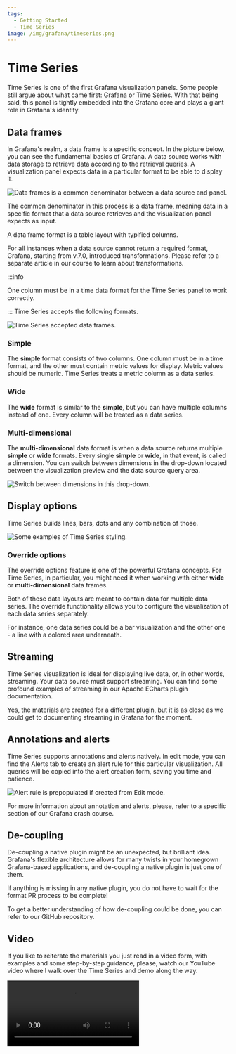 ```yaml
---
tags:
  - Getting Started
  - Time Series
image: /img/grafana/timeseries.png
---
```



# Time Series

Time Series is one of the first Grafana visualization panels. Some people still argue about what came first: Grafana or Time Series. With that being said, this panel is tightly embedded into the Grafana core and plays a giant role in Grafana's identity. 

## Data frames

In Grafana's realm, a data frame is a specific concept. In the picture below, you can see the fundamental basics of Grafana. 
A data source works with data storage to retrieve data according to the retrieval queries. 
A visualization panel expects data in a particular format to be able to display it.

<Image
  title="Data frames is a common denominator between a data source and panel."
  src="/img/grafana/grafana-basics.png"
/>

The common denominator in this process is a data frame, meaning data in a specific format that a data source retrieves and the visualization panel expects as input. 

A data frame format is a table layout with typified columns.

For all instances when a data source cannot return a required format, Grafana, starting from v.7.0, introduced transformations. Please refer to a separate article in our course to learn about transformations.

:::info

One column must be in a time data format for the Time Series panel to work correctly.

:::
Time Series accepts the following formats.

<Image
  title="Time Series accepted data frames."
  src="/img/grafana/ts-dataformats.png"
/>

### Simple

The <b>simple</b> format consists of two columns. One column must be in a time format, and the other must contain metric values for display. Metric values should be numeric.
Time Series treats a metric column as a data series.

### Wide

The <b>wide</b> format is similar to the <b>simple</b>, but you can have multiple columns instead of one. Every column will be treated as a data series.

### Multi-dimensional

The <b>multi-dimensional</b> data format is when a data source returns multiple <b>simple</b> or <b>wide</b> formats. 
Every single <b>simple</b> or <b>wide</b>, in that event, is called a dimension. You can switch between dimensions in the drop-down located between the visualization preview and the data source query area.

<Image
  title="Switch between dimensions in this drop-down."
  src="/img/grafana/dimension-select.png"
/>

## Display options

Time Series builds lines, bars, dots and any combination of those. 

<Image
  title="Some examples of Time Series styling."
  src="/img/grafana/variety.png"
/>

### Override options

The override options feature is one of the powerful Grafana concepts.
For Time Series, in particular, you might need it when working with either <b>wide</b> or <b>multi-dimensional</b> data frames. 

Both of these data layouts are meant to contain data for multiple data series. The override functionality allows you to configure the visualization of each data series separately. 

For instance, one data series could be a bar visualization and the other one  - a line with a colored area underneath. 

## Streaming

Time Series visualization is ideal for displaying live data, or, in other words, streaming. 
Your data source must support streaming. You can find some profound examples of streaming in our Apache ECharts plugin documentation. 

Yes, the materials are created for a different plugin, but it is as close as we could get to documenting streaming in Grafana for the moment.

## Annotations and alerts

Time Series supports annotations and alerts natively. In edit mode, you can find the Alerts tab to create an alert rule for this particular visualization. 
All queries will be copied into the alert creation form, saving you time and patience. 

<Image
  title="Alert rule is prepopulated if created from Edit mode."
  src="/img/grafana/alert-tab.png"
/>

For more information about annotation and alerts, please, refer to a specific section of our Grafana crash course. 

## De-coupling

De-coupling a native plugin might be an unexpected, but brilliant idea. 
Grafana's flexible architecture allows for many twists in your homegrown Grafana-based applications, and de-coupling a native plugin is just one of them.

If anything is missing in any native plugin, you do not have to wait for the format PR process to be complete!

To get a better understanding of how de-coupling could be done, you can refer to our GitHub repository. 

## Video

If you like to reiterate the materials you just read in a video form, with examples and some step-by-step guidance, please, watch our YouTube video where I walk over the Time Series and demo along the way. 

<Video
  src="https://www.youtube.com/YpOazX67GSo"
  title="Time Series panel overview | Grafana most popular plugin."
/>
